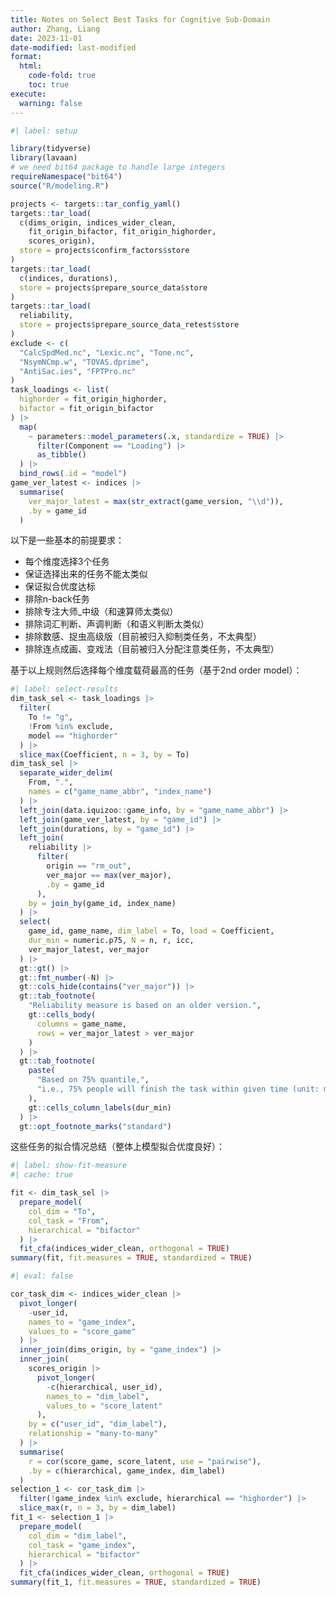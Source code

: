 ```yaml
---
title: Notes on Select Best Tasks for Cognitive Sub-Domain
author: Zhang, Liang
date: 2023-11-01
date-modified: last-modified
format: 
  html: 
    code-fold: true
    toc: true
execute: 
  warning: false
---
```


```r
#| label: setup

library(tidyverse)
library(lavaan)
# we need bit64 package to handle large integers
requireNamespace("bit64")
source("R/modeling.R")

projects <- targets::tar_config_yaml()
targets::tar_load(
  c(dims_origin, indices_wider_clean,
    fit_origin_bifactor, fit_origin_highorder,
    scores_origin),
  store = projects$confirm_factors$store
)
targets::tar_load(
  c(indices, durations),
  store = projects$prepare_source_data$store
)
targets::tar_load(
  reliability,
  store = projects$prepare_source_data_retest$store
)
exclude <- c(
  "CalcSpdMed.nc", "Lexic.nc", "Tone.nc",
  "NsymNCmp.w", "TOVAS.dprime", 
  "AntiSac.ies", "FPTPro.nc"
)
task_loadings <- list(
  highorder = fit_origin_highorder, 
  bifactor = fit_origin_bifactor
) |>
  map(
    ~ parameters::model_parameters(.x, standardize = TRUE) |> 
      filter(Component == "Loading") |>
      as_tibble()
  ) |> 
  bind_rows(.id = "model")
game_ver_latest <- indices |> 
  summarise(
    ver_major_latest = max(str_extract(game_version, "\\d")), 
    .by = game_id
  )
```

以下是一些基本的前提要求：

- 每个维度选择3个任务
- 保证选择出来的任务不能太类似
- 保证拟合优度达标
- 排除n-back任务
- 排除专注大师_中级（和速算师太类似）
- 排除词汇判断、声调判断（和语义判断太类似）
- 排除数感、捉虫高级版（目前被归入抑制类任务，不太典型）
- 排除连点成画、变戏法（目前被归入分配注意类任务，不太典型）

基于以上规则然后选择每个维度载荷最高的任务（基于2nd order model）：

```r
#| label: select-results
dim_task_sel <- task_loadings |> 
  filter(
    To != "g", 
    !From %in% exclude, 
    model == "highorder"
  ) |> 
  slice_max(Coefficient, n = 3, by = To)
dim_task_sel |> 
  separate_wider_delim(
    From, ".",
    names = c("game_name_abbr", "index_name")
  ) |> 
  left_join(data.iquizoo::game_info, by = "game_name_abbr") |> 
  left_join(game_ver_latest, by = "game_id") |> 
  left_join(durations, by = "game_id") |> 
  left_join(
    reliability |> 
      filter(
        origin == "rm_out",
        ver_major == max(ver_major), 
        .by = game_id
      ),
    by = join_by(game_id, index_name)
  ) |> 
  select(
    game_id, game_name, dim_label = To, load = Coefficient, 
    dur_min = numeric.p75, N = n, r, icc,
    ver_major_latest, ver_major
  ) |> 
  gt::gt() |> 
  gt::fmt_number(-N) |>
  gt::cols_hide(contains("ver_major")) |> 
  gt::tab_footnote(
    "Reliability measure is based on an older version.",
    gt::cells_body(
      columns = game_name,
      rows = ver_major_latest > ver_major
    )
  ) |> 
  gt::tab_footnote(
    paste(
      "Based on 75% quantile,",
      "i.e., 75% people will finish the task within given time (unit: minutes)."
    ),
    gt::cells_column_labels(dur_min)
  ) |> 
  gt::opt_footnote_marks("standard")
```

这些任务的拟合情况总结（整体上模型拟合优度良好）：

```r
#| label: show-fit-measure
#| cache: true

fit <- dim_task_sel |> 
  prepare_model(
    col_dim = "To", 
    col_task = "From", 
    hierarchical = "bifactor"
  ) |> 
  fit_cfa(indices_wider_clean, orthogonal = TRUE)
summary(fit, fit.measures = TRUE, standardized = TRUE)
```

<!-- TODO: 加入简短版本拟合情况 -->

```r
#| eval: false

cor_task_dim <- indices_wider_clean |> 
  pivot_longer(
    -user_id,
    names_to = "game_index",
    values_to = "score_game"
  ) |> 
  inner_join(dims_origin, by = "game_index") |> 
  inner_join(
    scores_origin |> 
      pivot_longer(
        -c(hierarchical, user_id),
        names_to = "dim_label",
        values_to = "score_latent"
      ),
    by = c("user_id", "dim_label"),
    relationship = "many-to-many"
  ) |> 
  summarise(
    r = cor(score_game, score_latent, use = "pairwise"),
    .by = c(hierarchical, game_index, dim_label)
  )
selection_1 <- cor_task_dim |> 
  filter(!game_index %in% exclude, hierarchical == "highorder") |> 
  slice_max(r, n = 3, by = dim_label)
fit_1 <- selection_1 |> 
  prepare_model(
    col_dim = "dim_label", 
    col_task = "game_index", 
    hierarchical = "bifactor"
  ) |> 
  fit_cfa(indices_wider_clean, orthogonal = TRUE)
summary(fit_1, fit.measures = TRUE, standardized = TRUE)
```

